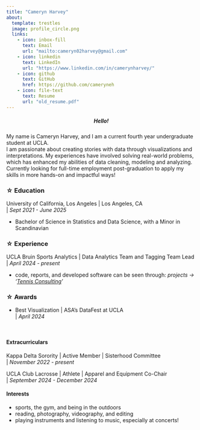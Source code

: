 ```yaml
---
title: "Cameryn Harvey"
about:
  template: trestles
  image: profile_circle.png
  links:
    - icon: inbox-fill
      text: Email
      url: "mailto:cameryn02harvey@gmail.com"
    - icon: linkedin
      text: LinkedIn
      url: "https://www.linkedin.com/in/camerynharvey/"
    - icon: github
      text: GitHub
      href: https://github.com/cameryneh
    - icon: file-text
      text: Resume
      url: "old_resume.pdf"
---
```



##### **Hello!** {style="text-align: center;"}
My name is Cameryn Harvey, and I am a current fourth year undergraduate student at UCLA. 
\
I am passionate about creating stories with data through visualizations and interpretations. My experiences have involved solving real-world problems, which has enhanced my abilities of data cleaning, modeling and analyzing. 
\
Currently looking for full-time employment post-graduation to apply my skills in more hands-on and impactful ways!
\

### <span>&#9734;</span> Education

University of California, Los Angeles \| Los Angeles, CA 
\
\| *Sept 2021 - June 2025*

- Bachelor of Science in Statistics and Data Science, with a Minor in Scandinavian


### <span>&#9734;</span> Experience

UCLA Bruin Sports Analytics \| Data Analytics Team and Tagging Team Lead 
\
\| *April 2024 - present*

- code, reports, and developed software can be seen through: *projects &rarr; '[Tennis Consulting](https://camerynharvey.netlify.app/projects/tennis_consulting)'*


### <span>&#9734;</span> Awards

- Best Visualization \| ASA's DataFest at UCLA
\
\| *April 2024*

\

#### **Extracurriculars**

Kappa Delta Sorority \| Active Member \| Sisterhood Committee 
\
\| *November 2022 - present*

UCLA Club Lacrosse \| Athlete \| Apparel and Equipment Co-Chair 
\
\| *September 2024 - December 2024*


#### **Interests**

- sports, the gym, and being in the outdoors
- reading, photography, videography, and editing
- playing instruments and listening to music, especially at concerts!
